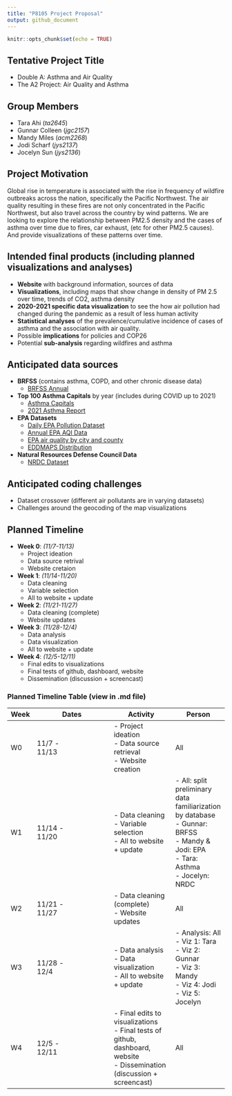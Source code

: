 ```yaml
---
title: "P8105 Project Proposal"
output: github_document
---
```


```r
knitr::opts_chunk$set(echo = TRUE)
```

## Tentative Project Title
* Double A: Asthma and Air Quality
* The A2 Project: Air Quality and Asthma

## Group Members
* Tara Ahi (_ta2645_)
* Gunnar Colleen (_jgc2157_)
* Mandy Miles (_acm2268_)
* Jodi Scharf (_jys2137_)
* Jocelyn Sun (_jys2136_)

## Project Motivation
Global rise in temperature is associated with the rise in frequency of wildfire outbreaks across the nation, specifically the Pacific Northwest. The air quality resulting in these fires are not only concentrated in the Pacific Northwest, but also travel across the country by wind patterns. We are looking to explore the relationship between PM2.5 density and the cases of asthma over time due to fires, car exhaust, (etc for other PM2.5 causes). And provide visualizations of these patterns over time. 

## Intended final products (including planned visualizations and analyses)
* **Website** with background information, sources of data
* **Visualizations**, including maps that show change in density of PM 2.5 over time, trends of CO2, asthma density
* **2020-2021 specific data visualization** to see the how air pollution had changed during the pandemic as a result of less human activity
* **Statistical analyses** of the prevalence/cumulative incidence of cases of asthma and the association with air quality.
* Possible **implications** for policies and COP26
* Potential **sub-analysis** regarding wildfires and asthma

## Anticipated data sources
* **BRFSS** (contains asthma, COPD, and other chronic disease data) 
  + [BRFSS Annual](https://www.cdc.gov/brfss/annual_data/annual_2020.html)
* **Top 100 Asthma Capitals** by year (includes during COVID up to 2021)
  + [Asthma Capitals](https://www.aafa.org/asthma-capitals/)
  + [2021 Asthma Report](https://www.aafa.org/media/3040/aafa-2021-asthma-capitals-report.pdf)
* **EPA Datasets**
  + [Daily EPA Pollution Dataset](https://aqs.epa.gov/aqsweb/airdata/download_files.html#Daily)
  + [Annual EPA AQI Data](https://aqs.epa.gov/aqsweb/airdata/download_files.html#Annual)
  + [EPA air quality by city and county](https://www.epa.gov/air-trends/air-quality-cities-and-counties)
  + [EDDMAPS Distribution](https://www.eddmaps.org/distribution/uscounty.cfm?sub=5076&map=distribution)
* **Natural Resources Defense Council Data**
  + [NRDC Dataset](https://www.nrdc.org/climate-change-and-health-air-quality#/map)

## Anticipated coding challenges
* Dataset crossover (different air pollutants are in varying datasets)
* Challenges around the geocoding of the map visualizations

## Planned Timeline
* **Week 0**: _(11/7-11/13)_
  + Project ideation
  + Data source retrival
  + Website cretaion
* **Week 1**: _(11/14-11/20)_
  + Data cleaning
  + Variable selection 
  + All to website + update
* **Week 2**: _(11/21-11/27)_
  + Data cleaning (complete)
  + Website updates
* **Week 3**: _(11/28-12/4)_
  + Data analysis
  + Data visualization
  + All to website + update
* **Week 4**: _(12/5-12/11)_
  + Final edits to visualizations
  + Final tests of github, dashboard, website
  + Dissemination (discussion + screencast)

### Planned Timeline Table (view in .md file)

Week  | Dates           | Activity      | Person
----- | ----------------| ------------- | -----------
W0 | 11/7 - <br> 11/13  | - Project ideation <br> - Data source retrieval <br> - Website creation | All
W1 | 11/14 - <br> 11/20  | - Data cleaning <br> - Variable selection <br> - All to website + update |- All: split preliminary data familiarization by database <br> - Gunnar: BRFSS <br> - Mandy & Jodi: EPA <br> - Tara: Asthma <br> - Jocelyn: NRDC 
W2 | 11/21 - <br> 11/27 | - Data cleaning (complete) <br> - Website updates | All
W3 | 11/28 - <br> 12/4  | - Data analysis <br> - Data visualization <br> - All to website + update | - Analysis: All <br> - Viz 1: Tara <br> - Viz 2: Gunnar <br> - Viz 3: Mandy <br> - Viz 4: Jodi <br> - Viz 5: Jocelyn
W4 | 12/5 - <br> 12/11 | - Final edits to visualizations <br> - Final tests of github, dashboard, website <br> - Dissemination (discussion + screencast) | All
